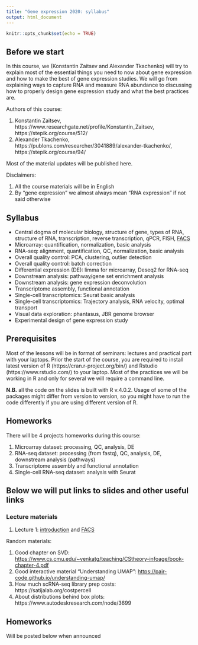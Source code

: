 ```yaml
---
title: "Gene expression 2020: syllabus"
output: html_document
---
```


```r
knitr::opts_chunk$set(echo = TRUE)
```

## Before we start

In this course, we (Konstantin Zaitsev and Alexander Tkachenko) will try to explain most of the essential things you need to now about gene expression and how to make the best of gene expression studies. We will go from explaining ways to capture RNA and measure RNA abundance to discussing how to properly design gene expression study and what the best practices are.

Authors of this course:

1. Konstantin Zaitsev, https://www.researchgate.net/profile/Konstantin_Zaitsev, https://stepik.org/course/512/
2. Alexander Tkachenko, https://publons.com/researcher/3041889/alexander-tkachenko/, https://stepik.org/course/94/


Most of the material updates will be published here.

Disclaimers:

1. All the course materials will be in English
2. By "gene expression" we almost always mean "RNA expression" if not said otherwise

## Syllabus

+ Central dogma of molecular biology, structure of gene, types of RNA, structure of RNA, transcription, reverse transcription, qPCR, FISH, <a href="https://konsolerr.github.io/gene_expression_2019/facs" target="_blank">FACS</a>
+ Microarray: quantification, normalization, basic analysis
+ RNA-seq: alignment, quantification, QC, normalization, basic analysis
+ Overall quality control: PCA, clustering, outlier detection
+ Overall quality control: batch correction
+ Differential expression (DE): limma for microarray, Deseq2 for RNA-seq
+ Downstream analysis: pathway/gene set enrichment analysis
+ Downstream analysis: gene expression deconvolution
+ Transcriptome assembly, functional annotation
+ Single-cell transcriptomics: Seurat basic analysis
+ Single-cell transcriptomics: Trajectory analysis, RNA velocity, optimal transport
+ Visual data exploration: phantasus, JBR genome browser
+ Experimental design of gene expression study

## Prerequisites

Most of the lessons will be in format of seminars: lectures and practical part with your laptops. Prior the start of the course, you are required to install latest version of R (https://cran.r-project.org/bin/) and Rstudio (https://www.rstudio.com/) to your laptop. Most of the practices we will be working in R and only for several we will require a command line.

**N.B.** all the code on the slides is built with R v.4.0.2. Usage of some of the packages might differ from version to version, so you might have to run the code differently if you are using different version of R.

## Homeworks 

There will be 4 projects homeworks during this course:

1. Microarray dataset: processing, QC, analysis, DE
2. RNA-seq dataset: processing (from fastq), QC, analysis, DE, downstream analysis (pathways)
3. Transcriptome assembly and functional annotation
4. Single-cell RNA-seq dataset: analysis with Seurat


## Below we will put links to slides and other useful links

### Lecture materials

1. Lecture 1: <a href="https://konsolerr.github.io/gene_expression_2020/intro" target="_blank">introduction</a> and <a href="https://konsolerr.github.io/gene_expression_2020/facs" target="_blank">FACS</a>

Random materials:

1. Good chapter on SVD: <a href="https://www.cs.cmu.edu/~venkatg/teaching/CStheory-infoage/book-chapter-4.pdf" target="_blank">https://www.cs.cmu.edu/~venkatg/teaching/CStheory-infoage/book-chapter-4.pdf</a>
2. Good interactive material "Understanding UMAP": <a href="https://pair-code.github.io/understanding-umap/" target="_blank">https://pair-code.github.io/understanding-umap/</a>
3. How much scRNA-seq library prep costs: https://satijalab.org/costpercell
4. About distributions behind box plots: https://www.autodeskresearch.com/node/3699


## Homeworks

Will be posted below when announced
